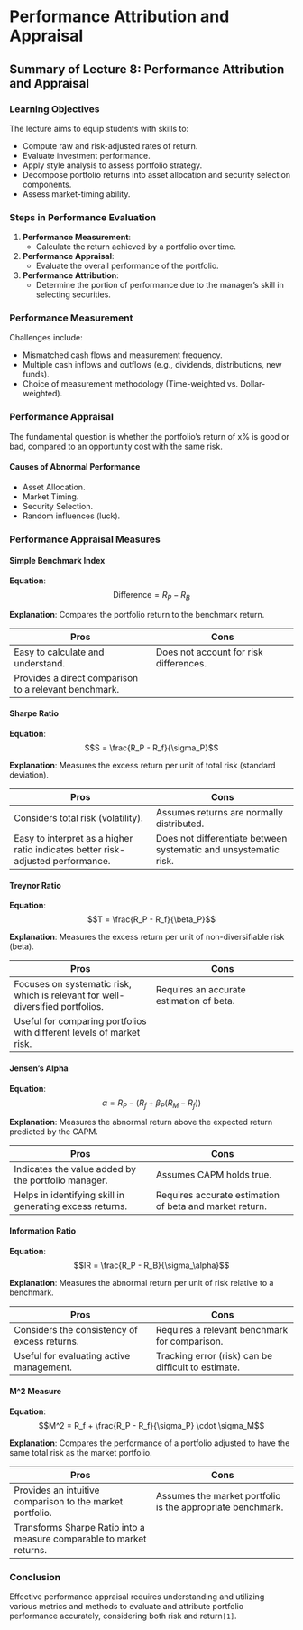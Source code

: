 # Performance Attribution and Appraisal {#ch8}

## Summary of Lecture 8: Performance Attribution and Appraisal

### Learning Objectives

The lecture aims to equip students with skills to:

- Compute raw and risk-adjusted rates of return.
- Evaluate investment performance.
- Apply style analysis to assess portfolio strategy.
- Decompose portfolio returns into asset allocation and security selection components.
- Assess market-timing ability.

### Steps in Performance Evaluation

1. **Performance Measurement**:
   - Calculate the return achieved by a portfolio over time.
2. **Performance Appraisal**:
   - Evaluate the overall performance of the portfolio.
3. **Performance Attribution**:
   - Determine the portion of performance due to the manager’s skill in selecting securities.

### Performance Measurement

Challenges include:

- Mismatched cash flows and measurement frequency.
- Multiple cash inflows and outflows (e.g., dividends, distributions, new funds).
- Choice of measurement methodology (Time-weighted vs. Dollar-weighted).

### Performance Appraisal

The fundamental question is whether the portfolio's return of x% is good or bad, compared to an opportunity cost with the same risk.

#### Causes of Abnormal Performance

- Asset Allocation.
- Market Timing.
- Security Selection.
- Random influences (luck).

### Performance Appraisal Measures

#### Simple Benchmark Index

**Equation**: $$\text{Difference} = R_P - R_B$$

**Explanation**: Compares the portfolio return to the benchmark return.

| Pros | Cons |
|------|------|
| Easy to calculate and understand. | Does not account for risk differences. |
| Provides a direct comparison to a relevant benchmark. | |

#### Sharpe Ratio

**Equation**: $$S = \frac{R_P - R_f}{\sigma_P}$$

**Explanation**: Measures the excess return per unit of total risk (standard deviation).

| Pros | Cons |
|------|------|
| Considers total risk (volatility). | Assumes returns are normally distributed. |
| Easy to interpret as a higher ratio indicates better risk-adjusted performance. | Does not differentiate between systematic and unsystematic risk. |

#### Treynor Ratio

**Equation**: $$T = \frac{R_P - R_f}{\beta_P}$$

**Explanation**: Measures the excess return per unit of non-diversifiable risk (beta).

| Pros | Cons |
|------|------|
| Focuses on systematic risk, which is relevant for well-diversified portfolios. | Requires an accurate estimation of beta. |
| Useful for comparing portfolios with different levels of market risk. | |

#### Jensen's Alpha

**Equation**: $$\alpha = R_P - \left( R_f + \beta_P (R_M - R_f) \right)$$

**Explanation**: Measures the abnormal return above the expected return predicted by the CAPM.

| Pros | Cons |
|------|------|
| Indicates the value added by the portfolio manager. | Assumes CAPM holds true. |
| Helps in identifying skill in generating excess returns. | Requires accurate estimation of beta and market return. |

#### Information Ratio

**Equation**: $$IR = \frac{R_P - R_B}{\sigma_\alpha}$$

**Explanation**: Measures the abnormal return per unit of risk relative to a benchmark.

| Pros | Cons |
|------|------|
| Considers the consistency of excess returns. | Requires a relevant benchmark for comparison. |
| Useful for evaluating active management. | Tracking error (risk) can be difficult to estimate. |

#### M^2 Measure

**Equation**: $$M^2 = R_f + \frac{R_P - R_f}{\sigma_P} \cdot \sigma_M$$

**Explanation**: Compares the performance of a portfolio adjusted to have the same total risk as the market portfolio.

| Pros | Cons |
|------|------|
| Provides an intuitive comparison to the market portfolio. | Assumes the market portfolio is the appropriate benchmark. |
| Transforms Sharpe Ratio into a measure comparable to market returns. | |


### Conclusion

Effective performance appraisal requires understanding and utilizing various metrics and methods to evaluate and attribute portfolio performance accurately, considering both risk and return`[1]`.